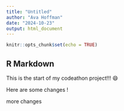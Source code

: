 ```yaml
---
title: "Untitled"
author: "Ava Hoffman"
date: "2024-10-23"
output: html_document
---
```


```r
knitr::opts_chunk$set(echo = TRUE)
```

## R Markdown

This is the start of my codeathon project!!! 😄

Here are some changes !

more changes
